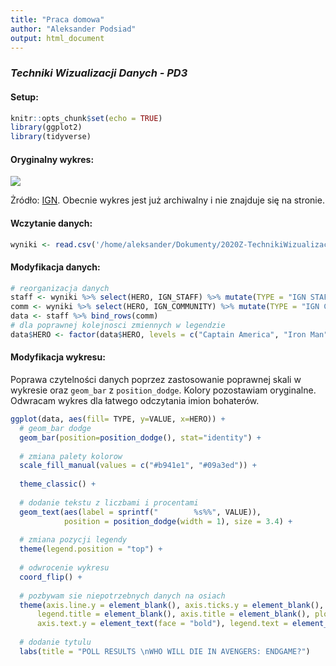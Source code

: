 ```yaml
---
title: "Praca domowa"
author: "Aleksander Podsiad"
output: html_document
---
```


### *Techniki Wizualizacji Danych - PD3* 

#### Setup:

```r
knitr::opts_chunk$set(echo = TRUE)
library(ggplot2)
library(tidyverse)
```

#### Oryginalny wykres:

![](/home/aleksander/Pulpit/wykres_oryginalny.jpg)

Żródło: [IGN](https://www.ign.com/articles/2019/04/05/poll-who-will-die-in-avengers-endgame). 
Obecnie wykres jest już archiwalny i nie znajduje się na stronie.

#### Wczytanie danych:

```r
wyniki <- read.csv('/home/aleksander/Dokumenty/2020Z-TechnikiWizualizacjiDanych/PraceDomowe/TYDZIEN4/PodsiadAleksander/IGN_wyniki.csv')
```


#### Modyfikacja danych:

```r
# reorganizacja danych
staff <- wyniki %>% select(HERO, IGN_STAFF) %>% mutate(TYPE = "IGN STAFF") %>% rename(VALUE = IGN_STAFF)
comm <- wyniki %>% select(HERO, IGN_COMMUNITY) %>% mutate(TYPE = "IGN COMMUNITY") %>% rename(VALUE = IGN_COMMUNITY)
data <- staff %>% bind_rows(comm)
# dla poprawnej kolejnosci zmiennych w legendzie
data$HERO <- factor(data$HERO, levels = c("Captain America", "Iron Man", "Nebula", "Hulk", "Hawkeye", "Happy Hogan"))
```


#### Modyfikacja wykresu:

Poprawa czytelności danych poprzez zastosowanie poprawnej skali w wykresie oraz `geom_bar` z `position_dodge`. Kolory pozostawiam oryginalne. Odwracam wykres dla łatwego odczytania imion bohaterów.


```r
ggplot(data, aes(fill= TYPE, y=VALUE, x=HERO)) + 
  # geom_bar dodge
  geom_bar(position=position_dodge(), stat="identity") +
  
  # zmiana palety kolorow
  scale_fill_manual(values = c("#b941e1", "#09a3ed")) +
  
  theme_classic() +
  
  # dodanie tekstu z liczbami i procentami
  geom_text(aes(label = sprintf("        %s%%", VALUE)), 
            position = position_dodge(width = 1), size = 3.4) +
  
  # zmiana pozycji legendy
  theme(legend.position = "top") +
  
  # odwrocenie wykresu
  coord_flip() +
  
  # pozbywam sie niepotrzebnych danych na osiach
  theme(axis.line.y = element_blank(), axis.ticks.y = element_blank(), 
      legend.title = element_blank(), axis.title = element_blank(), plot.title = element_text(face = "bold"),
      axis.text.y = element_text(face = "bold"), legend.text = element_text(face = "bold")) +
  
  # dodanie tytulu
  labs(title = "POLL RESULTS \nWHO WILL DIE IN AVENGERS: ENDGAME?")
```









